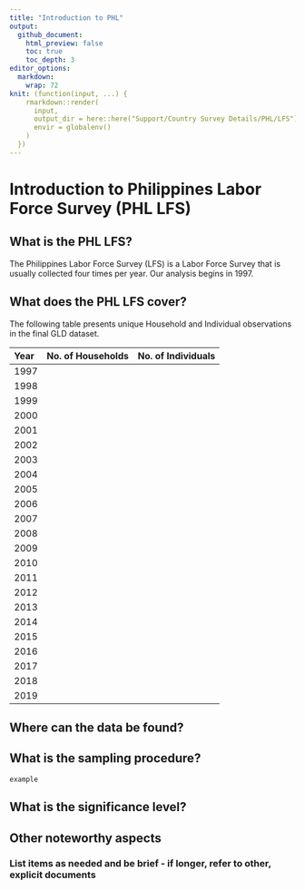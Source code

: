 ```yaml
---
title: "Introduction to PHL"
output: 
  github_document:
    html_preview: false
    toc: true
    toc_depth: 3
editor_options: 
  markdown: 
    wrap: 72
knit: (function(input, ...) {
    rmarkdown::render(
      input,
      output_dir = here::here("Support/Country Survey Details/PHL/LFS"),
      envir = globalenv()
    )
  })
---
```


# Introduction to Philippines Labor Force Survey (PHL LFS)

## What is the PHL LFS?

The Philippines Labor Force Survey (LFS) is a Labor Force Survey that is
usually collected four times per year. Our analysis begins in 1997.

## What does the PHL LFS cover?

The following table presents unique Household and Individual
observations in the final GLD dataset.

| Year | No. of Households | No. of Individuals |
|:-----|:------------------|:-------------------|
| 1997 |                   |                    |
| 1998 |                   |                    |
| 1999 |                   |                    |
| 2000 |                   |                    |
| 2001 |                   |                    |
| 2002 |                   |                    |
| 2003 |                   |                    |
| 2004 |                   |                    |
| 2005 |                   |                    |
| 2006 |                   |                    |
| 2007 |                   |                    |
| 2008 |                   |                    |
| 2009 |                   |                    |
| 2010 |                   |                    |
| 2011 |                   |                    |
| 2012 |                   |                    |
| 2013 |                   |                    |
| 2014 |                   |                    |
| 2015 |                   |                    |
| 2016 |                   |                    |
| 2017 |                   |                    |
| 2018 |                   |                    |
| 2019 |                   |                    |

## Where can the data be found?

## What is the sampling procedure?

    example

## What is the significance level?

## Other noteworthy aspects

### List items as needed and be brief - if longer, refer to other, explicit documents

### 
